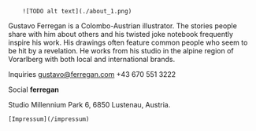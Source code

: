 <Illustrations>

        ![TODO alt text](./about_1.png)
   
</Illustrations>

<Description>
Gustavo Ferregan is a Colombo-Austrian illustrator. The stories people share with him about others and his twisted joke notebook frequently inspire his work. His drawings often feature common people who seem to be hit by a revelation.
He works from his studio in the alpine region of Vorarlberg with both local and international brands. 

Inquiries 
gustavo@ferregan.com
+43 670 551 3222

Social
__ferregan__

Studio
Millennium Park 6, 6850 Lustenau, Austria.

    [Impressum](/impressum)
</Description>
